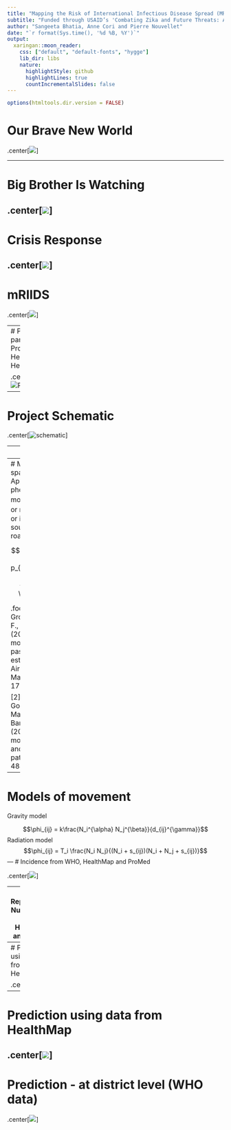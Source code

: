 ```yaml
---
title: "Mapping the Risk of International Infectious Disease Spread (MRIIDS)"
subtitle: "Funded through USAID’s 'Combating Zika and Future Threats: A Grand Challenge for Development' program"
author: "Sangeeta Bhatia, Anne Cori and Pierre Nouvellet"
date: "`r format(Sys.time(), '%d %B, %Y')`"
output:
  xaringan::moon_reader:
    css: ["default", "default-fonts", "hygge"]
    lib_dir: libs
    nature:
      highlightStyle: github
      highlightLines: true
      countIncrementalSlides: false
---
```


```r
options(htmltools.dir.version = FALSE)
```

# Our Brave New World

.center[![](figures/real-transport-and-communication-costs.png)]

---

# Big Brother Is Watching

.center[![](figures/digital-surveillance.png)]
---

# Crisis Response 

.center[![](figures/who-ebola-response-team.png)]
---

# mRIIDS
.center[![](figures/mriids-beta.png)]

---
# Project partners - ProMed, HealthMap and HealthSites

.center[![Partners](milestone-6/ms6-figures/logo.png)]
---

# Project Schematic

.center[![schematic](milestone-6/ms6-figures/schematic.png)]

---
# Model

Excpected number of cases at a location is influenced by
1. local past incidence;
2. pathogen characteristics - reproduction number, serial interval;
3. local health access quality; 
4. movement between neighboring locations

$$I_{t, j} \sim Pois\left( \sum_{i = 1}^{n} {\left( p_{i \rightarrow j}
  R_{t, i} \sum_{s = 1}^{t}{I_{t - s, i} w_{s}}\right)} \right),$$
where
$$R_{t, i} := f(haq_i, R_0, t).$$

$haq_i$ is a measure of health access quality index at a given location.


---
# Movement between spatial units
Approximated by a phenomenological model (e.g. gravity<sup>1</sup> or radiation model<sup>2</sup>), or informed by other sources such as air or road traffic data.

$$p_{i \rightarrow j} = (1 - p_{stay}^i)\frac{\phi_{i \rightarrow j}}{\sum_{x}{\phi_{i \rightarrow
  j}}}$$
  
.footnote[[1] Grosche, T., Rothlauf, F., & Heinzl, A. (2007). Gravity models for airline passenger volume estimation. Journal of Air Transport Management, 13(4), 175-183.

[2] Simini, F., González, M. C., Maritan, A., & Barabási, A. L. (2012). A universal model for mobility and migration patterns. Nature, 484(7392), 96.]
---

# Models of movement

Gravity model

$$\phi_{ij} = k\frac{N_i^{\alpha} N_j^{\beta}}{d_{ij}^{\gamma}}$$
Radiation model
$$\phi_{ij} = T_i \frac{N_i N_j}{(N_i + s_{ij})(N_i + N_j + s_{ij})}$$
---
# Incidence from WHO, HealthMap and ProMed

.center[![](figures/who_hm_pm_weekly_incid-2.png)]

---
# Reproduction Number from WHO, HealthMap and ProMed

.center[![](figures/who_vs_hm_vs_pm-2.png)]

---
# Prediction using data from HealthMap

.center[![](figures/healthmap-91-49.png)]

---

# Prediction using data from HealthMap
.center[![](figures/healthmap-189-49.png)]
---

# Prediction - at district level (WHO data)

.center[![](figures/SIERRALEONE-91-49.png)]





